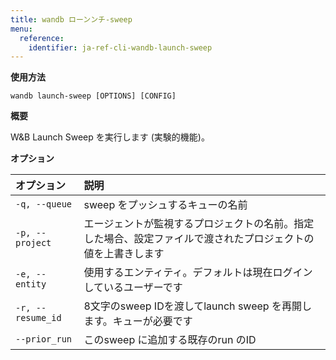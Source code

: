 ---
title: wandb ローンンチ-sweep
menu:
  reference:
    identifier: ja-ref-cli-wandb-launch-sweep
---

**使用方法**

`wandb launch-sweep [OPTIONS] [CONFIG]`

**概要**

W&B Launch Sweep を実行します (実験的機能)。

**オプション**

| **オプション** | **説明** |
| :--- | :--- |
| `-q, --queue` | sweep をプッシュするキューの名前 |
| `-p, --project` | エージェントが監視するプロジェクトの名前。指定した場合、設定ファイルで渡されたプロジェクトの値を上書きします |
| `-e, --entity` | 使用するエンティティ。デフォルトは現在ログインしているユーザーです |
| `-r, --resume_id` | 8文字のsweep IDを渡してlaunch sweep を再開します。キューが必要です |
| `--prior_run` | このsweep に追加する既存のrun のID |
